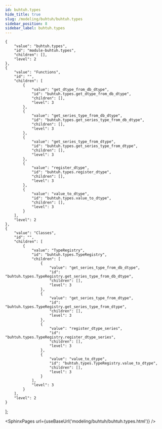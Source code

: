```yaml
---
id: buhtuh.types
hide_title: true
slug: /modeling/buhtuh/buhtuh.types
sidebar_position: 8
sidebar_label: buhtuh.types
---
```


    {
        "value": "buhtuh.types",
        "id": "module-buhtuh.types",
        "children": [],
        "level": 2
    },
    {
        "value": "Functions",
        "id": "",
        "children": [
            {
                "value": "get_dtype_from_db_dtype",
                "id": "buhtuh.types.get_dtype_from_db_dtype",
                "children": [],
                "level": 3
            },
            {
                "value": "get_series_type_from_db_dtype",
                "id": "buhtuh.types.get_series_type_from_db_dtype",
                "children": [],
                "level": 3
            },
            {
                "value": "get_series_type_from_dtype",
                "id": "buhtuh.types.get_series_type_from_dtype",
                "children": [],
                "level": 3
            },
            {
                "value": "register_dtype",
                "id": "buhtuh.types.register_dtype",
                "children": [],
                "level": 3
            },
            {
                "value": "value_to_dtype",
                "id": "buhtuh.types.value_to_dtype",
                "children": [],
                "level": 3
            }
        ],
        "level": 2
    },
    {
        "value": "Classes",
        "id": "",
        "children": [
            {
                "value": "TypeRegistry",
                "id": "buhtuh.types.TypeRegistry",
                "children": [
                    {
                        "value": "get_series_type_from_db_dtype",
                        "id": "buhtuh.types.TypeRegistry.get_series_type_from_db_dtype",
                        "children": [],
                        "level": 3
                    },
                    {
                        "value": "get_series_type_from_dtype",
                        "id": "buhtuh.types.TypeRegistry.get_series_type_from_dtype",
                        "children": [],
                        "level": 3
                    },
                    {
                        "value": "register_dtype_series",
                        "id": "buhtuh.types.TypeRegistry.register_dtype_series",
                        "children": [],
                        "level": 3
                    },
                    {
                        "value": "value_to_dtype",
                        "id": "buhtuh.types.TypeRegistry.value_to_dtype",
                        "children": [],
                        "level": 3
                    }
                ],
                "level": 3
            }
        ],
        "level": 2
    }
];




<SphinxPages url={useBaseUrl('modeling/buhtuh/buhtuh.types.html')} />
